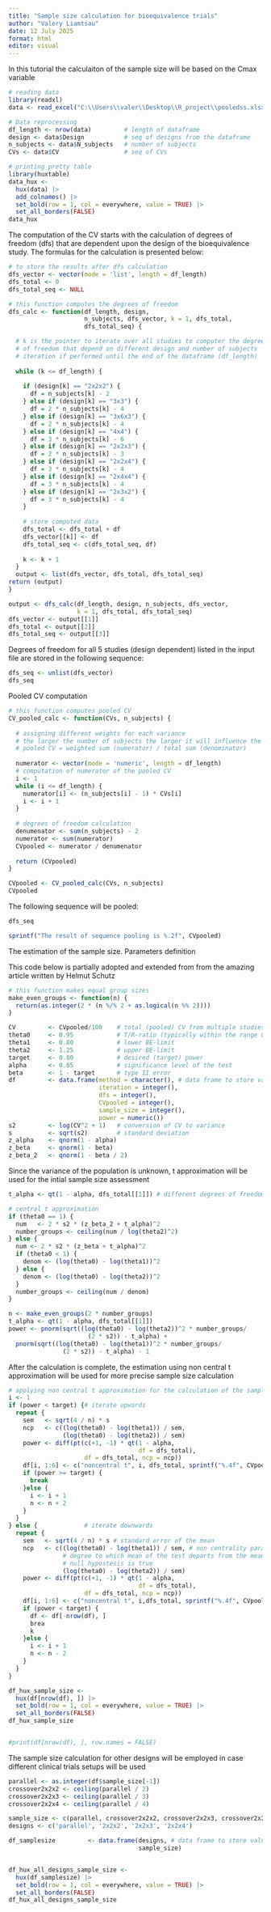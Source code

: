 ---
title: "Sample size calculation for bioequivalence trials"
author: "Valery Liamtsau"
date: 12 July 2025
format: html
editor: visual
---

In this tutorial the calculaiton of the sample size will be based on the Cmax variable

```{r}
# reading data
library(readxl)
data <- read_excel("C:\\Users\\valer\\Desktop\\R_project\\pooledss.xlsx")

# Data reprocessing
df_length <- nrow(data)         # length of dataframe 
design <- data$Design           # seq of designs from the dataframe
n_subjects <- data$N_subjects   # number of subjects
CVs <- data$CV                  # seq of CVs

# printing pretty table
library(huxtable)
data_hux <- 
  hux(data) |>  
  add_colnames() |> 
  set_bold(row = 1, col = everywhere, value = TRUE) |> 
  set_all_borders(FALSE)
data_hux
```

The computation of the CV starts with the calculation of degrees of freedom (dfs) that are dependent upon the design of the bioequivalence study. The formulas for the calculation is presented below:

```{r}
# to store the results after dfs calculation
dfs_vector <- vector(mode = 'list', length = df_length)
dfs_total <- 0
dfs_total_seq <- NULL

# this function computes the degrees of freedom
dfs_calc <- function(df_length, design, 
                     n_subjects, dfs_vector, k = 1, dfs_total,
                     dfs_total_seq) {

  # k is the pointer to iterate over all studies to computer the degrees 
  # of freedom that depend on different design and number of subjects
  # iteration if performed until the end of the dataframe (df_length)
  
  while (k <= df_length) {
    
    if (design[k] == "2x2x2") {
      df = n_subjects[k] - 2
    } else if (design[k] == "3x3") {
      df = 2 * n_subjects[k] - 4
    } else if (design[k] == "3x6x3") {
      df = 2 * n_subjects[k] - 4
    } else if (design[k] == "4x4") {
      df = 3 * n_subjects[k] - 6
    } else if (design[k] == "2x2x3") {
      df = 2 * n_subjects[k] - 3
    } else if (design[k] == "2x2x4") {
      df = 3 * n_subjects[k] - 4
    } else if (design[k] == "2x4x4") {
      df = 3 * n_subjects[k] - 4
    } else if (design[k] == "2x3x2") {
      df = 3 * n_subjects[k] - 4
    }
    
    # store computed data
    dfs_total <- dfs_total + df
    dfs_vector[[k]] <- df
    dfs_total_seq <- c(dfs_total_seq, df)
    
    k <- k + 1
  }
  output <- list(dfs_vector, dfs_total, dfs_total_seq)
return (output)
}

output <- dfs_calc(df_length, design, n_subjects, dfs_vector, 
                   k = 1, dfs_total, dfs_total_seq)
dfs_vector <- output[[1]]
dfs_total <- output[[2]]
dfs_total_seq <- output[[3]]
```

Degrees of freedom for all 5 studies (design dependent) listed in the input file are stored in the following sequence:

```{r}
dfs_seq <- unlist(dfs_vector)
dfs_seq
```

Pooled CV computation

```{r}
# this function computes pooled CV
CV_pooled_calc <- function(CVs, n_subjects) {
  
  # assigning different weights for each variance
  # the larger the number of subjects the larger it will influence the result
  # pooled CV = weighted sum (numerator) / total sum (denominator)
  
  numerator <- vector(mode = 'numeric', length = df_length)
  # computation of numerator of the pooled CV
  i <- 1
  while (i <= df_length) {
    numerator[i] <- (n_subjects[i] - 1) * CVs[i]
    i <- i + 1
  }
  
  # degrees of freedom calculation
  denumenator <- sum(n_subjects) - 2
  numerator <- sum(numerator)
  CVpooled <- numerator / denumenator
  
  return (CVpooled)
}

CVpooled <- CV_pooled_calc(CVs, n_subjects)
CVpooled
```

The following sequence will be pooled:

```{r}
dfs_seq
```

```{r}
sprintf("The result of sequence pooling is %.2f", CVpooled)
```

The estimation of the sample size. Parameters definition

This code below is partially adopted and extended from from the amazing article written by Helmut Schutz

```{r}
# this function makes equal group sizes
make_even_groups <- function(n) {
  return(as.integer(2 * (n %/% 2 + as.logical(n %% 2))))
}

CV         <- CVpooled/100    # total (pooled) CV from multiple studies
theta0     <- 0.95            # T/R-ratio (typically within the range 0.9 - 1.0)
theta1     <- 0.80            # lower BE-limit
theta2     <- 1.25            # upper BE-limit
target     <- 0.80            # desired (target) power
alpha      <- 0.05            # significance level of the test
beta       <- 1 - target      # type II error 
df         <- data.frame(method = character(), # data frame to store values
                         iteration = integer(),
                         dfs = integer(),
                         CVpooled = integer(),
                         sample_size = integer(),
                         power = numeric())
s2         <- log(CV^2 + 1)   # conversion of CV to variance
s          <- sqrt(s2)        # standard deviation
z_alpha    <- qnorm(1 - alpha)
z_beta     <- qnorm(1 - beta)
z_beta_2   <- qnorm(1 - beta / 2)

```

Since the variance of the population is unknown, t approximation will be used for the intial sample size assessment

```{r}
t_alpha <- qt(1 - alpha, dfs_total[[1]]) # different degrees of freedom

# central t approximation
if (theta0 == 1) {
  num   <- 2 * s2 * (z_beta_2 + t_alpha)^2
  number_groups <- ceiling(num / log(theta2)^2)
} else {
  num <- 2 * s2 * (z_beta + t_alpha)^2
  if (theta0 < 1) {
    denom <- (log(theta0) - log(theta1))^2
  } else {
    denom <- (log(theta0) - log(theta2))^2
  }
  number_groups <- ceiling(num / denom)
}

n <- make_even_groups(2 * number_groups)
t_alpha <- qt(1 - alpha, dfs_total[[1]])
power <- pnorm(sqrt((log(theta0) - log(theta2))^2 * number_groups/
                      (2 * s2)) - t_alpha) +
  pnorm(sqrt((log(theta0) - log(theta1))^2 * number_groups/
               (2 * s2)) - t_alpha) - 1
```

After the calculation is complete, the estimation using non central t approximation will be used for more precise sample size calculation

```{r}
# applying non central t approximation for the calculation of the sample size
i <- 1
if (power < target) {# iterate upwards
  repeat {
    sem   <- sqrt(4 / n) * s
    ncp   <- c((log(theta0) - log(theta1)) / sem,
               (log(theta0) - log(theta2)) / sem)
    power <- diff(pt(c(+1, -1) * qt(1 - alpha,
                                    df = dfs_total),
                     df = dfs_total, ncp = ncp))
    df[i, 1:6] <- c("noncentral t", i, dfs_total, sprintf("%.4f", CVpooled),n, sprintf("%.4f", power))
    if (power >= target) {
      break
    }else {
      i <- i + 1
      n <- n + 2
    }
  }
} else {             # iterate downwards
  repeat {
    sem   <- sqrt(4 / n) * s # standard error of the mean
    ncp   <- c((log(theta0) - log(theta1)) / sem, # non centrality parameter
               # degree to which mean of the test departs from the mean when
               # null hypostesis is true
               (log(theta0) - log(theta2)) / sem)
    power <- diff(pt(c(+1, -1) * qt(1 - alpha,
                                    df = dfs_total),
                     df = dfs_total, ncp = ncp))
    df[i, 1:6] <- c("noncentral t", i,dfs_total, sprintf("%.4f", CVpooled), n, sprintf("%.4f", power))
    if (power < target) {
      df <- df[-nrow(df), ]
      brea
      k
    }else {
      i <- i + 1
      n <- n - 2
    }
  }
}

df_hux_sample_size <- 
  hux(df[nrow(df), ]) |>  
  set_bold(row = 1, col = everywhere, value = TRUE) |> 
  set_all_borders(FALSE)
df_hux_sample_size


#print(df[nrow(df), ], row.names = FALSE)
```

The sample size calculation for other designs will be employed in case different clinical trials setups will be used

```{r}
parallel <- as.integer(df$sample_size[-1])
crossover2x2x2 <- ceiling(parallel / 2)
crossover2x2x3 <- ceiling(parallel / 3)
crossover2x2x4 <- ceiling(parallel / 4)

sample_size <- c(parallel, crossover2x2x2, crossover2x2x3, crossover2x2x4)
designs <- c('parallel', '2x2x2', '2x2x3', '2x2x4')

df_samplesize         <- data.frame(designs, # data frame to store values
                                    sample_size)


df_hux_all_designs_sample_size <- 
  hux(df_samplesize) |>  
  set_bold(row = 1, col = everywhere, value = TRUE) |> 
  set_all_borders(FALSE)
df_hux_all_designs_sample_size
```

